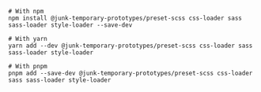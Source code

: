 ```shell
# With npm
npm install @junk-temporary-prototypes/preset-scss css-loader sass sass-loader style-loader --save-dev

# With yarn
yarn add --dev @junk-temporary-prototypes/preset-scss css-loader sass sass-loader style-loader

# With pnpm
pnpm add --save-dev @junk-temporary-prototypes/preset-scss css-loader sass sass-loader style-loader
```
